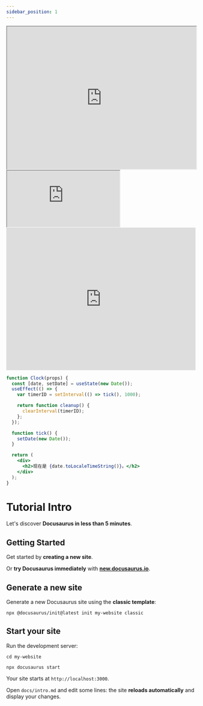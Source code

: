 ```yaml
---
sidebar_position: 1
---
```

<iframe width="100%" height="380" src="https://codesandbox.io/embed/zen-sutherland-bjuij?fontsize=14&hidenavigation=1&theme=dark"></iframe>
<iframe src="https://codesandbox.io/embed/zen-sutherland-bjuij?fontsize=14&hidenavigation=1&theme=dark&view=preview" border="none" title="zen-sutherland-bjuij" allow="accelerometer; ambient-light-sensor; camera; encrypted-media; geolocation; gyroscope; hid; microphone; midi; payment; usb; vr; xr-spatial-tracking" sandbox="allow-forms allow-modals allow-popups allow-presentation allow-same-origin allow-scripts"></iframe>
<iframe width="100%" height="380" src="https://www.youtube.com/embed/_AQXQDjw7Y8" frameborder="0" allow="accelerometer; autoplay; encrypted-media; gyroscope; picture-in-picture" allowfullscreen></iframe>

  

```jsx live
function Clock(props) {
  const [date, setDate] = useState(new Date());
  useEffect(() => {
    var timerID = setInterval(() => tick(), 1000);

    return function cleanup() {
      clearInterval(timerID);
    };
  });

  function tick() {
    setDate(new Date());
  }

  return (
    <div>
      <h2>现在是 {date.toLocaleTimeString()}。</h2>
    </div>
  );
}
```

# Tutorial Intro

Let's discover **Docusaurus in less than 5 minutes**.

## Getting Started

Get started by **creating a new site**.

Or **try Docusaurus immediately** with **[new.docusaurus.io](https://new.docusaurus.io)**.

## Generate a new site

Generate a new Docusaurus site using the **classic template**:

```shell
npx @docusaurus/init@latest init my-website classic
```

## Start your site

Run the development server:

```shell
cd my-website

npx docusaurus start
```

Your site starts at `http://localhost:3000`.

Open `docs/intro.md` and edit some lines: the site **reloads automatically** and display your changes.
